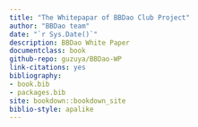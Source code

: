 ```yaml
--- 
title: "The Whitepapar of BBDao Club Project"
author: "BBDao team"
date: "`r Sys.Date()`"
description: BBDao White Paper
documentclass: book
github-repo: guzuya/BBDao-WP
link-citations: yes
bibliography:
- book.bib
- packages.bib
site: bookdown::bookdown_site
biblio-style: apalike
---
```


<!--"Using GitBooks to create Open course materials"-->
